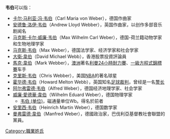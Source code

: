 '''韦伯'''可以指：
* [[卡尔·马利亚·冯·韦伯|卡尔·马利亚·冯·韦伯]]（Carl Maria von Weber），德国作曲家
* [[安德鲁·洛伊·韦伯|安德鲁·洛伊·韦伯]]（Andrew Lloyd Webber），英国作曲家，以创作多部音乐剧闻名
* [[马克斯·卡尔·威廉·韦伯|马克斯·卡尔·威廉·韦伯]]（Max Wilhelm Carl Weber），德国-荷兰籍动物学家和生物地理学家
* [[马克斯·韦伯|马克斯·韦伯]]（Max Weber），德国法学家、经济学家和社会学家
* [[大衛·韋伯|大衛·韋伯]]（David Michael Webb），香港股票投資評論員
* [[馬克·韋伯|馬克·韋伯]]（Mark Webber），[[澳洲|澳洲]]著名[[利曼24小時耐力賽|利曼24小時耐力賽]]、[[一級方程式錦標賽|一級方程式錦標賽]]车手
* [[克里斯·韦伯|克里斯·韦伯]]（Chris Webber），美国[[NBA|NBA]]的著名球星
* [[霍华德·韦伯|霍华德·韦伯]]（Howard Melton Webb），英国知名[[足球|足球]][[裁判_(體育)|裁判]]，曾经是一名[[警长|警长]]
* [[阿尔弗雷德·韦伯|阿尔弗雷德·韦伯]]（Alfred Weber），德国经济地理学家、社会学家
* [[威廉·愛德華·韋伯|威廉·愛德華·韋伯]]（Wilhelm Eduard Weber），德国物理学家
** [[韦伯_(单位)|韦伯 (单位)]]，磁通量单位Wb。得名於前者
* [[安里西·韦伯|安里西·韦伯]]（Heinrich Martin Weber），德国数学家
* [[曼弗雷德·韋伯|曼弗雷德·韋伯]]（Manfred Weber），德國政治家，巴伐利亞基督教社會聯盟的黨員。

{{disambig|W|Cat=二字译名消歧义}}

[[Category:職業姓氏|Category:職業姓氏]]